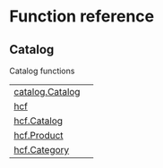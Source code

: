 # Function reference

## Catalog

Catalog functions

| | |
| --- | --- |
| [catalog.Catalog](catalog.Catalog.qmd#hushh.catalog.Catalog) |  |
| [hcf](hcf.qmd#hushh.hcf) |  |
| [hcf.Catalog](hcf.Catalog.qmd#hushh.hcf.Catalog) |  |
| [hcf.Product](hcf.Product.qmd#hushh.hcf.Product) |  |
| [hcf.Category](hcf.Category.qmd#hushh.hcf.Category) |  |
